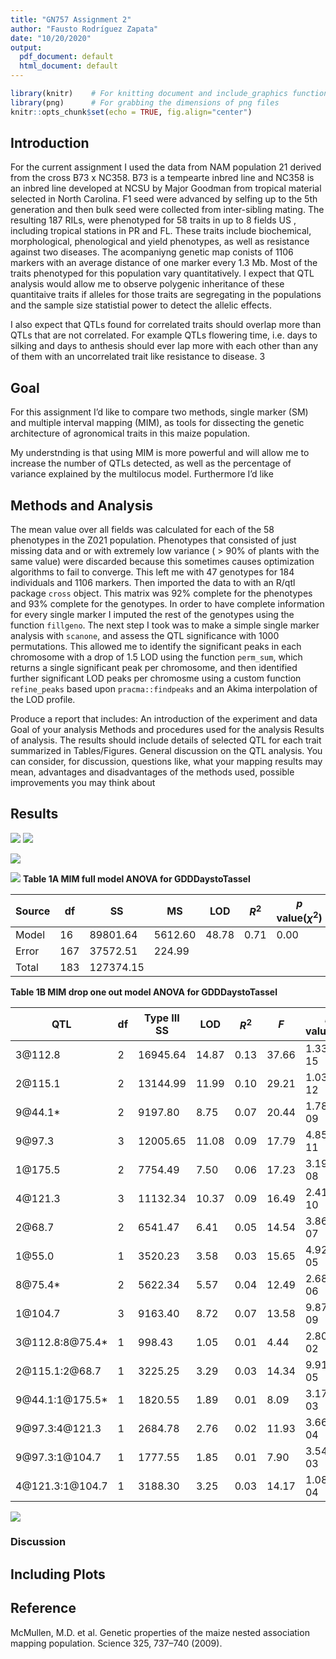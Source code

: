 ```yaml
---
title: "GN757 Assignment 2"
author: "Fausto Rodríguez Zapata"
date: "10/20/2020"
output:
  pdf_document: default
  html_document: default
---
```

```r
library(knitr)    # For knitting document and include_graphics function
library(png)      # For grabbing the dimensions of png files
knitr::opts_chunk$set(echo = TRUE, fig.align="center")
```

## Introduction

For the current assignment I used the data from NAM population 21 derived from the cross B73 x NC358. B73 is a tempearte inbred line and NC358 is an inbred line developed at NCSU by Major Goodman from tropical material selected in North Carolina. F1 seed were advanced by selfing up to the 5th generation and then bulk seed were collected from inter-sibling mating. The resulting 187 RILs, were phenotyped for 58 traits  in up to 8 fields US , including tropical stations in PR and FL. These traits include  biochemical, morphological, phenological and yield phenotypes, as well as resistance against two diseases. The acompaniyng genetic map conists of 1106 markers with an average distance of one marker every 1.3 Mb. Most of the traits phenotyped for this population vary quantitatively. I expect that QTL analysis would allow me to observe polygenic inheritance of these quantitaive traits if alleles for those traits are segregating in the populations and the sample size statistial power to detect the allelic effects. 

I also expect that QTLs found for correlated traits should overlap more than QTLs that are not correlated. For example QTLs flowering time, i.e. days to silking and days to anthesis should ever lap more with each other than any of them with an uncorrelated trait like resistance to disease. 3

## Goal

For this assignment I'd like to compare two methods, single marker (SM) and multiple interval mapping (MIM), as tools for dissecting the genetic architecture of agronomical traits in this maize population.

My understnding is that using MIM is more powerful and will allow me to increase the number of QTLs detected, as well as the percentage of variance explained by the multilocus model. Furthermore I'd like


## Methods and Analysis

The mean value over all fields was calculated for each of the 58 phenotypes in the Z021 population. Phenotypes that consisted of just missing data and or with extremely low variance ( > 90% of plants with the same value) were discarded because this sometimes causes optimization algorithms to fail to converge. This left me with 47 genotypes for 184 individuals and 1106 markers. Then imported the data to with an R/qtl package ``cross`` object. This matrix was 92\% complete for the phenotypes and 93\% complete for the genotypes. In order to have complete information for every single marker I imputed the rest of the genotypes using the function ``fillgeno``. The next step I took was to make a simple single marker analysis  with ``scanone``, and assess the QTL significance with 1000 permutations. This allowed me to identify the significant peaks in each chromosome with a drop of 1.5 LOD using the function  ``perm_sum``, which returns a single significant peak per chromosome, and then identified further significant LOD peaks per chromosme using a custom function ``refine_peaks`` based upon ``pracma::findpeaks`` and an Akima interpolation of the LOD profile.

Produce a report that includes:
An introduction of the experiment and data
Goal of your analysis
Methods and procedures used for the analysis
Results of analysis. The results should include details of selected QTL for each trait summarized in Tables/Figures. 
General discussion on the QTL analysis. You can consider, for discussion, questions like, what your mapping results may mean, advantages and disadvantages of the methods used, possible improvements you may think about

## Results

![](single_marker.png)
![](mim.png)

\newpage

![](stats1.png)

\newpage
![](dta_scan.png)
**Table 1A MIM full model ANOVA for  GDDDaystoTassel**

| Source | df  | SS        | MS      | LOD   | $R^2$  | $p$ value($\chi^2$) |$p$ value($F$) |
|-------|-----|-----------|---------|-------|-------|--------------|-----------|
| Model | 16  | 89801.64  | 5612.60 | 48.78 | 0.71 | 0.00         | 0.00      |
| Error | 167 | 37572.51  | 224.99  |       |      |              |           |
| Total | 183 | 127374.15 |         |       |      |              |           |


**Table 1B MIM drop one out model ANOVA for  GDDDaystoTassel**

| QTL             | df | Type III SS | LOD   | $R^2$   | $F$ | $p$ value($\chi^2$) |$p$ value($F$) |
|-----------------|----|-------------|-------|------|---------|--------------|-----------|
| 3@112.8         | 2  | 16945.64    | 14.87 | 0.13 | 37.66   | 1.33E-15     | 3.16E-14  |
| 2@115.1         | 2  | 13144.99    | 11.99 | 0.10 | 29.21   | 1.03E-12     | 1.32E-11  |
| 9@44.1*      | 2  | 9197.80     | 8.75  | 0.07 | 20.44   | 1.78E-09     | 1.15E-08  |
| 9@97.3          | 3  | 12005.65    | 11.08 | 0.09 | 17.79   | 4.85E-11     | 4.57E-10  |
| 1@175.5         | 2  | 7754.49     | 7.50  | 0.06 | 17.23   | 3.19E-08     | 1.57E-07  |
| 4@121.3         | 3  | 11132.34    | 10.37 | 0.09 | 16.49   | 2.41E-10     | 1.96E-09  |
| 2@68.7          | 2  | 6541.47     | 6.41  | 0.05 | 14.54   | 3.86E-07     | 1.51E-06  |
| 1@55.0          | 1  | 3520.23     | 3.58  | 0.03 | 15.65   | 4.92E-05     | 1.13E-04  |
| 8@75.4*     | 2  | 5622.34     | 5.57  | 0.04 | 12.49   | 2.68E-06     | 8.77E-06  |
| 1@104.7         | 3  | 9163.40     | 8.72  | 0.07 | 13.58   | 9.87E-09     | 5.72E-08  |
| 3@112.8:8@75.4*  | 1  | 998.43      | 1.05  | 0.01 | 4.44    | 2.80E-02     | 3.66E-02  |
| 2@115.1:2@68.7  | 1  | 3225.25     | 3.29  | 0.03 | 14.34   | 9.91E-05     | 2.13E-04  |
| 9@44.1:1@175.5*  | 1  | 1820.55     | 1.89  | 0.01 | 8.09    | 3.17E-03     | 5.00E-03  |
| 9@97.3:4@121.3  | 1  | 2684.78     | 2.76  | 0.02 | 11.93   | 3.66E-04     | 6.99E-04  |
| 9@97.3:1@104.7  | 1  | 1777.55     | 1.85  | 0.01 | 7.90    | 3.54E-03     | 5.53E-03  |
| 4@121.3:1@104.7 | 1  | 3188.30     | 3.25  | 0.03 | 14.17   | 1.08E-04     | 2.31E-04  |

\newpage

![](trait_cor_MIM.png)


\begin{center}
\includegraphics[height=0.5\textwidth]{last}
\end{center}


### Discussion


## Including Plots


## Reference
McMullen, M.D. et al. Genetic properties of the maize nested association mapping population. Science 325, 737–740 (2009).

